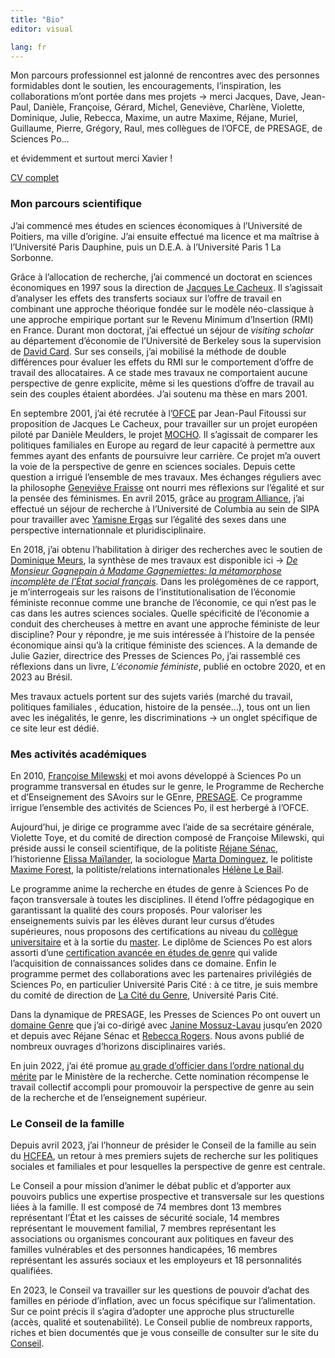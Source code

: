 ```yaml
---
title: "Bio"
editor: visual

lang: fr
---
```


Mon parcours professionnel est jalonné de rencontres avec des personnes formidables dont le soutien, les encouragements, l'inspiration, les collaborations m'ont portée dans mes projets -\> merci Jacques, Dave, Jean-Paul, Danièle, Françoise, Gérard, Michel, Geneviève, Charlène, Violette, Dominique, Julie, Rebecca, Maxime, un autre Maxime, Réjane, Muriel, Guillaume, Pierre, Grégory, Raul, mes collègues de l'OFCE, de PRESAGE, de Sciences Po...

et évidemment et surtout merci Xavier !

[CV complet](pdf/CV_2023_FR.pdf)

### **Mon parcours scientifique**

J'ai commencé mes études en sciences économiques à l'Université de Poitiers, ma ville d'origine. J'ai ensuite effectué ma licence et ma maîtrise à l'Université Paris Dauphine, puis un D.E.A. à l'Université Paris 1 La Sorbonne.

Grâce à l'allocation de recherche, j'ai commencé un doctorat en sciences économiques en 1997 sous la direction de [Jacques Le Cacheux](https://tree.univ-pau.fr/fr/organisation/membres/cv-lecacheu-fr.html). Il s'agissait d'analyser les effets des transferts sociaux sur l'offre de travail en combinant une approche théorique fondée sur le modèle néo-classique à une approche empirique portant sur le Revenu Minimum d'Insertion (RMI) en France. Durant mon doctorat, j'ai effectué un séjour de *visiting scholar* au département d'économie de l'Université de Berkeley sous la supervision de [David Card](https://davidcard.berkeley.edu/). Sur ses conseils, j'ai mobilisé la méthode de double différences pour évaluer les effets du RMI sur le comportement d'offre de travail des allocataires. A ce stade mes travaux ne comportaient aucune perspective de genre explicite, même si les questions d'offre de travail au sein des couples étaient abordées. J'ai soutenu ma thèse en mars 2001.

En septembre 2001, j'ai été recrutée à l'[OFCE](http://www.ofce.sciences-po.fr/index.php) par Jean-Paul Fitoussi sur proposition de Jacques Le Cacheux, pour travailler sur un projet européen piloté par Danièle Meulders, le projet [MOCHO](https://cordis.europa.eu/project/id/HPSE-CT-2001-00096). Il s'agissait de comparer les politiques familiales en Europe au regard de leur capacité à permettre aux femmes ayant des enfants de poursuivre leur carrière. Ce projet m'a ouvert la voie de la perspective de genre en sciences sociales. Depuis cette question a irrigué l'ensemble de mes travaux. Mes échanges réguliers avec la philosophe [Geneviève Fraisse](https://www.ehess.fr/fr/personne/genevi%C3%A8ve-fraisse) ont nourri mes réflexions sur l'égalité et sur la pensée des féminismes. En avril 2015, grâce au [program Alliance](https://alliance.columbia.edu/directory/helene-perivier), j'ai effectué un séjour de recherche à l'Université de Columbia au sein de SIPA pour travailler avec [Yamisne Ergas](https://www.sipa.columbia.edu/communities-connections/faculty/yasmine-ergas) sur l'égalité des sexes dans une perspective internationnale et pluridisciplinaire.

En 2018, j'ai obtenu l'habilitation à diriger des recherches avec le soutien de [Dominique Meurs](https://www.ined.fr/fr/recherche/chercheurs/Meurs+Dominique), la synthèse de mes travaux est disponible ici -\> [*De Monsieur Gagnepain à Madame Gagnemiettes: la métamorphose incomplète de l'État social français*](pdf/hdr.pdf)*.* Dans les prolégomènes de ce rapport, je m'interrogeais sur les raisons de l'institutionalisation de l'économie féministe reconnue comme une branche de l'économie, ce qui n'est pas le cas dans les autres sciences sociales. Quelle spécificité de l'économie a conduit des chercheuses à mettre en avant une approche féministe de leur discipline? Pour y répondre, je me suis intéressée à l'histoire de la pensée économique ainsi qu'à la critique féministe des sciences. A la demande de Julie Gazier, directrice des Presses de Sciences Po, j'ai rassemblé ces réflexions dans un livre, *L'économie féministe*, publié en octobre 2020, et en 2023 au Brésil.

Mes travaux actuels portent sur des sujets variés (marché du travail, politiques familiales , éducation, histoire de la pensée...), tous ont un lien avec les inégalités, le genre, les discriminations -\> un onglet spécifique de ce site leur est dédié.

### **Mes activités académiques**

En 2010, [Françoise Milewski](https://www.sciencespo.fr/programme-presage/fr/content/francoise-milewski-ofce.html) et moi avons développé à Sciences Po un programme transversal en études sur le genre, le Programme de Recherche et d'Enseignement des SAvoirs sur le GEnre, [PRESAGE](https://www.sciencespo.fr/programme-presage/fr.html). Ce programme irrigue l'ensemble des activités de Sciences Po, il est herbergé à l'OFCE.

Aujourd'hui, je dirige ce programme avec l'aide de sa secrétaire générale, Violette Toye, et du comité de direction composé de Françoise Milewski, qui préside aussi le conseil scientifique, de la politiste [Réjane Sénac](https://www.sciencespo.fr/programme-presage/fr/content/rejane-senac-cevipof.html), l'historienne [Elissa Maïlander](https://www.sciencespo.fr/programme-presage/fr/content/elissa-mailaender-chsp.html), la sociologue [Marta Dominguez](https://www.sciencespo.fr/programme-presage/fr/content/marta-dominguez-folgueras-osc.html), le politiste [Maxime Forest](https://www.sciencespo.fr/programme-presage/fr/content/maxime-forest-cevipof-ofce.html), la politiste/relations internationales [Hélène Le Bail](https://www.sciencespo.fr/programme-presage/fr/content/helene-le-bail-ceri.html).

Le programme anime la recherche en études de genre à Sciences Po de façon transversale à toutes les disciplines. Il étend l'offre pédagogique en garantissant la qualité des cours proposés. Pour valoriser les enseignements suivis par les élèves durant leur cursus d'études supérieures, nous proposons des certifications au niveau du [collègue universitaire](https://www.sciencespo.fr/programme-presage/fr/content/certification-du-college-universitaire-genre-et-egalite.html) et à la sortie du [master](https://www.sciencespo.fr/programme-presage/en/content/advanced-certification-gender-studies.html). Le diplôme de Sciences Po est alors assorti d'une [certification avancée en études de genre](https://www.sciencespo.fr/programme-presage/fr/content/certification-avancee-en-etudes-de-genre.html) qui valide l'acquisition de connaissances solides dans ce domaine. Enfin le programme permet des collaborations avec les partenaires privilégiés de Sciences Po, en particulier Université Paris Cité : à ce titre, je suis membre du comité de direction de [La Cité du Genre](https://citedugenre.fr/fr/), Université Paris Cité.

Dans la dynamique de PRESAGE, les Presses de Sciences Po ont ouvert un [domaine Genre](https://www.pressesdesciencespo.fr/fr/catalog/?cat_id=494) que j'ai co-dirigé avec [Janine Mossuz-Lavau](https://www.sciencespo.fr/programme-presage/fr/content/janine-mossuz-lavau-cevipof.html) jusqu'en 2020 et depuis avec Réjane Sénac et [Rebecca Rogers](https://www.cerlis.eu/team-view/rogers-rebecca/). Nous avons publié de nombreux ouvrages d'horizons disciplinaires variés.

En juin 2022, j'ai été promue [au grade d'officier dans l'ordre national du mérite](https://www.legifrance.gouv.fr/jorf/id/JORFTEXT000045940273?init=true&page=1&query=officier+ordre+du+m%C3%A9rite+2022&searchField=ALL&tab_selection=all) par le Ministère de la recherche. Cette nomination récompense le travail collectif accompli pour promouvoir la perspective de genre au sein de la recherche et de l'enseignement supérieur.

### Le Conseil de la famille

Depuis avril 2023, j'ai l'honneur de présider le Conseil de la famille au sein du [HCFEA](https://www.hcfea.fr/), un retour à mes premiers sujets de recherche sur les politiques sociales et familiales et pour lesquelles la perspective de genre est centrale.

Le Conseil a pour mission d'animer le débat public et d'apporter aux pouvoirs publics une expertise prospective et transversale sur les questions liées à la famille. Il est composé de 74 membres dont 13 membres représentant l'État et les caisses de sécurité sociale, 14 membres représentant le mouvement familial, 7 membres représentant les associations ou organismes concourant aux politiques en faveur des familles vulnérables et des personnes handicapées, 16 membres représentant les assurés sociaux et les employeurs et 18 personnalités qualifiées.

En 2023, le Conseil va travailler sur les questions de pouvoir d'achat des familles en période d'inflation, avec un focus spécifique sur l'alimentation. Sur ce point précis il s'agira d'adopter une approche plus structurelle (accès, qualité et soutenabilité). Le Conseil publie de nombreux rapports, riches et bien documentés que je vous conseille de consulter sur le site du [Conseil](https://www.hcfea.fr/spip.php?rubrique32).
